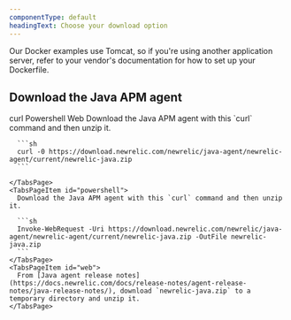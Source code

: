 ```yaml
---
componentType: default
headingText: Choose your download option
---
```


Our Docker examples use Tomcat, so if you're using another application server, refer to your vendor's documentation for how to set up your Dockerfile.

## Download the Java APM agent 

<Tabs>
  <TabsBar>
    <TabsBarItem id="curl">curl</TabsBarItem>
    <TabsBarItem id="powershell">Powershell</TabsBarItem>
    <TabsBarItem id="web">Web</TabsBarItem>
  </TabsBar>

  <TabsPages>
    <TabsPageItem id="curl">
      Download the Java APM agent with this `curl` command and then unzip it.

      ```sh
      curl -0 https://download.newrelic.com/newrelic/java-agent/newrelic-agent/current/newrelic-java.zip
      ```

    </TabsPage>
    <TabsPageItem id="powershell">
      Download the Java APM agent with this `curl` command and then unzip it.

      ```sh
      Invoke-WebRequest -Uri https://download.newrelic.com/newrelic/java-agent/newrelic-agent/current/newrelic-java.zip -OutFile newrelic-java.zip
      ```
    </TabsPage>
    <TabsPageItem id="web">
      From [Java agent release notes](https://docs.newrelic.com/docs/release-notes/agent-release-notes/java-release-notes/), download `newrelic-java.zip` to a temporary directory and unzip it. 
    </TabsPage>
  </TabsPages>
</Tabs>